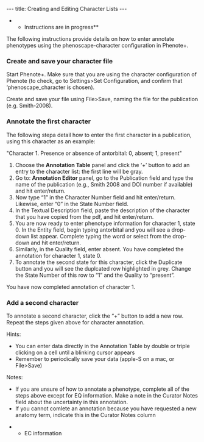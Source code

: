 ---
title: Creating and Editing Character Lists
---

**Instructions are in progress**

The following instructions provide details on how to enter annotate phenotypes using the phenoscape-character configuration in Phenote+.

===Create and save your character file===
Start Phenote+. Make sure that you are using the character configuration of Phenote (to check, go to Settings>Set Configuration, and confirm that ‘phenoscape_character is chosen).

Create and save your file using File>Save, naming the file for the publication (e.g. Smith-2008).

===Annotate the first character===

The following stepa detail how to enter the first character in a publication, using this character as an example:

"Character 1. Presence or absence of antorbital: 0, absent; 1, present"

#Choose the '''Annotation Table''' panel and click the ‘+’ button to add an entry to the character list: the first line will be gray.
#Go to: '''Annotation Editor''' panel, go to the Publication field and type the name of the publication (e.g., Smith 2008  and DOI number if available) and hit enter/return.
#Now type “1” in the Character Number field and hit enter/return. Likewise, enter “0” in the State Number field.
#In the Textual Description field, paste the description of the character that you have copied from the pdf, and hit enter/return.
#You are now ready to enter phenotype information for character 1, state 0.  In the Entity field, begin typing antorbital and you will see a drop-down list appear. Complete typing the word or select from the drop-down and hit enter/return.
#Similarly, in the Quality field, enter absent.  You have completed the annotation for character 1, state 0.
#To annotate the second state for this character, click the Duplicate button and you will see the duplcated row highlighted in grey. Change the State Number of this row to “1” and the Quality to “present”.

You have now completed annotation of character 1.

===Add a second character===

To annotate a second character, click the “+” button to add a new row.  Repeat the steps given above for character annotation.

Hints:
*You can enter data directly in the Annotation Table by double or triple clicking on a cell until a blinking cursor appears
*Remember to periodically save your data (apple-S on a mac, or File>Save)

Notes:
*If you are unsure of how to annotate a phenotype, complete all of the steps above except for EQ information.  Make a note in the Curator Notes field about the uncertainty in this annotation.
*If you cannot comlete an annotation because you have requested a new anatomy term, indicate this in the Curator Notes column

**EC information